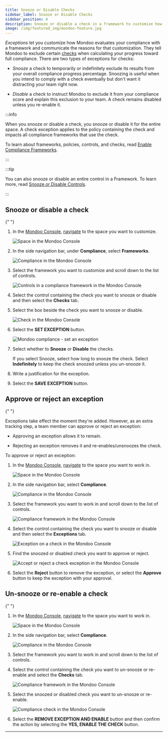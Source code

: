 ```yaml
---
title: Snooze or Disable Checks
sidebar_label: Snooze or Disable Checks
sidebar_position: 4
description: Snooze or disable a check in a framework to customize how Mondoo evaluates your compliance with that framework
image: /img/featured_img/mondoo-feature.jpg
---
```


_Exceptions_ let you customize how Mondoo evaluates your compliance with a framework and communicate the reasons for that customization. They tell Mondoo to exclude certain [checks](/platform/compliance/monitor/frameworks/) when calculating your progress toward full compliance. There are two types of exceptions for checks:

- _Snooze_ a check to temporarily or indefinitely exclude its results from your overall compliance progress percentage. Snoozing is useful when you intend to comply with a check eventually but don't want it distracting your team right now.

- _Disable_ a check to instruct Mondoo to exclude it from your compliance score and explain this exclusion to your team. A check remains disabled unless you re-enable it.

:::info

When you snooze or disable a check, you snooze or disable it for the entire space. A check exception applies to the policy containing the check and impacts all compliance frameworks that use the check.

To learn about frameworks, policies, controls, and checks, read [Enable Compliance Frameworks](/platform/compliance/monitor/frameworks/).

:::

:::tip

You can also snooze or disable an entire control in a Framework. To learn more, read [Snooze or Disable Controls](/platform/compliance/customize/exceptions/).

:::

## Snooze or disable a check


<Partial />{" "}

1. In the [Mondoo Console](https://console.mondoo.com), [navigate](/platform/start/navigate/) to the space you want to customize.

   ![Space in the Mondoo Console](/img/platform/security/monitor-org.png)

2. In the side navigation bar, under **Compliance**, select **Frameworks**.

   ![Compliance in the Mondoo Console](/img/platform/compliance/home.png)

3. Select the framework you want to customize and scroll down to the list of controls.

   ![Controls in a compliance framework in the Mondoo Console](/img/platform/compliance/controls.png)

4. Select the control containing the check you want to snooze or disable and then select the **Checks** tab.

5. Select the box beside the check you want to snooze or disable.

   ![Check in the Mondoo Console](/img/platform/compliance/select-check.png)

6. Select the **SET EXCEPTION** button.

   ![Mondoo compliance - set an exception](/img/platform/compliance/set-exception-check.png)

7. Select whether to **Snooze** or **Disable** the checks.

   If you select Snooze, select how long to snooze the check. Select **Indefinitely** to keep the check snoozed unless you un-snooze it.

8. Write a justification for the exception.

9. Select the **SAVE EXCEPTION** button.

## Approve or reject an exception

<Partial />{" "}

Exceptions take effect the moment they're added. However, as an extra tracking step, a team member can approve or reject an exception:

- Approving an exception allows it to remain.

- Rejecting an exception removes it and re-enables/unsnoozes the check.

To approve or reject an exception:

1. In the [Mondoo Console](https://console.mondoo.com), [navigate](/platform/start/navigate/) to the space you want to work in.

   ![Space in the Mondoo Console](/img/platform/security/monitor-org.png)

2. In the side navigation bar, select **Compliance**.

   ![Compliance in the Mondoo Console](/img/platform/compliance/home.png)

3. Select the framework you want to work in and scroll down to the list of controls.

   ![Compliance framework in the Mondoo Console](/img/platform/compliance/controls.png)

4. Select the control containing the check you want to snooze or disable and then select the **Exceptions** tab.

   ![Exception on a check in the Mondoo Console](/img/platform/compliance/checks-with-exception.png)

5. Find the snoozed or disabled check you want to approve or reject.

   ![Accept or reject a check exception in the Mondoo Console](/img/platform/compliance/accept-reject.png)

6. Select the **Reject** button to remove the exception, or select the **Approve** button to keep the exception with your approval.

## Un-snooze or re-enable a check

<Partial />{" "}

1. In the [Mondoo Console](https://console.mondoo.com), [navigate](/platform/start/navigate/) to the space you want to work in.

   ![Space in the Mondoo Console](/img/platform/security/monitor-org.png)

2. In the side navigation bar, select **Compliance**.

   ![Compliance in the Mondoo Console](/img/platform/compliance/home.png)

3. Select the framework you want to work in and scroll down to the list of controls.

4. Select the control containing the check you want to un-snooze or re-enable and select the **Checks** tab.

   ![Compliance framework in the Mondoo Console](/img/platform/compliance/checks-with-exception.png)

5. Select the snoozed or disabled check you want to un-snooze or re-enable.

   ![Compliance check in the Mondoo Console](/img/platform/compliance/re-enable-check.png)

6. Select the **REMOVE EXCEPTION AND ENABLE** button and then confirm the action by selecting the **YES, ENABLE THE CHECK** button.

---
